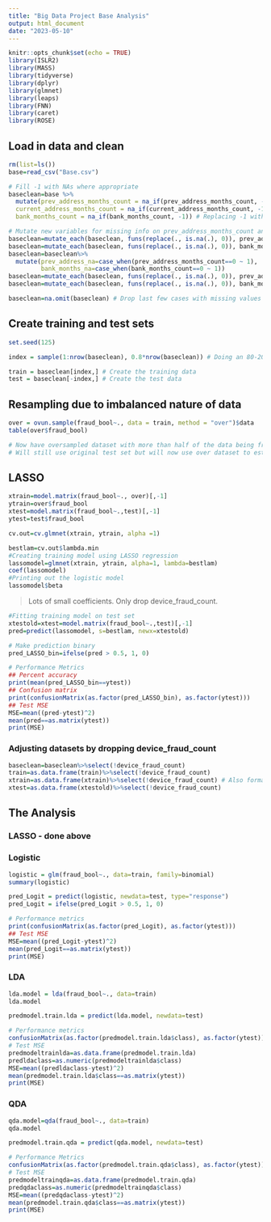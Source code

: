 ---
title: "Big Data Project Base Analysis"
output: html_document
date: "2023-05-10"
---

```{r setup, include=FALSE}
knitr::opts_chunk$set(echo = TRUE)
library(ISLR2)
library(MASS)
library(tidyverse)
library(dplyr)
library(glmnet)
library(leaps)
library(FNN)
library(caret)
library(ROSE)
```

## Load in data and clean

```{r, warning=FALSE}
rm(list=ls())
base=read_csv("Base.csv")

# Fill -1 with NAs where appropriate
baseclean=base %>%
  mutate(prev_address_months_count = na_if(prev_address_months_count, -1),
  current_address_months_count = na_if(current_address_months_count, -1),
  bank_months_count = na_if(bank_months_count, -1)) # Replacing -1 with NA

# Mutate new variables for missing info on prev_address_months_count and bank_months_na
baseclean=mutate_each(baseclean, funs(replace(., is.na(.), 0)), prev_address_months_count)
baseclean=mutate_each(baseclean, funs(replace(., is.na(.), 0)), bank_months_count)
baseclean=baseclean%>%
  mutate(prev_address_na=case_when(prev_address_months_count==0 ~ 1),
         bank_months_na=case_when(bank_months_count==0 ~ 1))
baseclean=mutate_each(baseclean, funs(replace(., is.na(.), 0)), prev_address_na)
baseclean=mutate_each(baseclean, funs(replace(., is.na(.), 0)), bank_months_na)

baseclean=na.omit(baseclean) # Drop last few cases with missing values
```

## Create training and test sets

```{r}
set.seed(125)

index = sample(1:nrow(baseclean), 0.8*nrow(baseclean)) # Doing an 80-20 train-test split

train = baseclean[index,] # Create the training data 
test = baseclean[-index,] # Create the test data
```

## Resampling due to imbalanced nature of data

```{r}
over = ovun.sample(fraud_bool~., data = train, method = "over")$data
table(over$fraud_bool)

# Now have oversampled dataset with more than half of the data being fraud_bool==1
# Will still use original test set but will now use over dataset to estimate models
```

## LASSO

```{r Model Selection}
xtrain=model.matrix(fraud_bool~., over)[,-1]
ytrain=over$fraud_bool
xtest=model.matrix(fraud_bool~.,test)[,-1]
ytest=test$fraud_bool

cv.out=cv.glmnet(xtrain, ytrain, alpha =1)

bestlam=cv.out$lambda.min
#Creating training model using LASSO regression
lassomodel=glmnet(xtrain, ytrain, alpha=1, lambda=bestlam)
coef(lassomodel)
#Printing out the logistic model
lassomodel$beta
```

> Lots of small coefficients. Only drop device_fraud_count.

```{r}
#Fitting training model on test set
xtestold=xtest=model.matrix(fraud_bool~.,test)[,-1]
pred=predict(lassomodel, s=bestlam, newx=xtestold)

# Make prediction binary
pred_LASSO_bin=ifelse(pred > 0.5, 1, 0)

# Performance Metrics
## Percent accuracy
print(mean(pred_LASSO_bin==ytest))
## Confusion matrix
print(confusionMatrix(as.factor(pred_LASSO_bin), as.factor(ytest)))
## Test MSE
MSE=mean((pred-ytest)^2)
mean(pred==as.matrix(ytest))
print(MSE)
```

### Adjusting datasets by dropping device_fraud_count

```{r}
baseclean=baseclean%>%select(!device_fraud_count)
train=as.data.frame(train)%>%select(!device_fraud_count)
xtrain=as.data.frame(xtrain)%>%select(!device_fraud_count) # Also formats categorical variables as binary variables and chooses a base group for each
xtest=as.data.frame(xtestold)%>%select(!device_fraud_count)
```

## The Analysis

### LASSO - done above

### Logistic

```{r}
logistic = glm(fraud_bool~., data=train, family=binomial)
summary(logistic)

pred_Logit = predict(logistic, newdata=test, type="response")
pred_Logit = ifelse(pred_Logit > 0.5, 1, 0)

# Performance metrics
print(confusionMatrix(as.factor(pred_Logit), as.factor(ytest)))
## Test MSE
MSE=mean((pred_Logit-ytest)^2)
mean(pred_Logit==as.matrix(ytest))
print(MSE)
```

### LDA

```{r}
lda.model = lda(fraud_bool~., data=train)
lda.model

predmodel.train.lda = predict(lda.model, newdata=test)

# Performance metrics
confusionMatrix(as.factor(predmodel.train.lda$class), as.factor(ytest))
# Test MSE
predmodeltrainlda=as.data.frame(predmodel.train.lda)
predldaclass=as.numeric(predmodeltrainlda$class)
MSE=mean((predldaclass-ytest)^2)
mean(predmodel.train.lda$class==as.matrix(ytest))
print(MSE)
```

### QDA

```{r}
qda.model=qda(fraud_bool~., data=train)
qda.model

predmodel.train.qda = predict(qda.model, newdata=test)

# Performance Metrics
confusionMatrix(as.factor(predmodel.train.qda$class), as.factor(ytest))
# Test MSE
predmodeltrainqda=as.data.frame(predmodel.train.qda)
predqdaclass=as.numeric(predmodeltrainqda$class)
MSE=mean((predqdaclass-ytest)^2)
mean(predmodel.train.qda$class==as.matrix(ytest))
print(MSE)
```